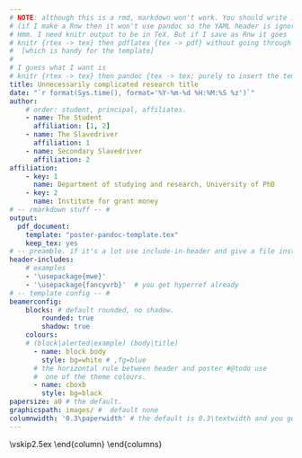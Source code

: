 ```yaml
---
# NOTE: although this is a rmd, markdown won't work. You should write it in TeX.
# (if I make a Rnw then it won't use pandoc so the YAML header is ignored)
# Hmm. I need knitr output to be in TeX. But if I save as Rnw it goes
# knitr {rtex -> tex} then pdflatex {tex -> pdf} without going through pandoc
#  [which is handy for the template]
#
# I guess what I want is
# knitr {rtex -> tex} then pandoc {tex -> tex; purely to insert the template} then pdflatex.
title: Unnecessarily complicated research title
date: "`r format(Sys.time(), format='%Y-%m-%d %H:%M:%S %z')`"
author:
    # order: student, principal, affiliates.
    - name: The Student
      affiliation: [1, 2]
    - name: The Slavedriver
      affiliation: 1
    - name: Secondary Slavedriver
      affiliation: 2
affiliation:
    - key: 1
      name: Department of studying and research, University of PhD
    - key: 2
      name: Institute for grant money
# -- rmarkdown stuff -- #
output:
  pdf_document:
    template: "poster-pandoc-template.tex"
    keep_tex: yes
# -- preamble. if it's a lot use include-in-header and give a file instead -- #
header-includes:
    # examples
    - '\usepackage{mwe}'
    - '\usepackage{fancyvrb}'  # you get hyperref already
# -- template config -- #
beamerconfig:
    blocks: # default rounded, no shadow.
        rounded: true
        shadow: true
    colours:
    # (block|alerted|example) (body|title)
      - name: block body
        style: bg=white # ,fg=blue
      # the horizontal rule between header and poster #@todo use
      #  one of the theme colours.
      - name: cboxb
        style: bg=black
papersize: a0 # the default.
graphicspath: images/ #  default none
columnwidth: '0.3\paperwidth' # the default is 0.3\textwidth and you get \colwid set to it.
---
```

\DefineShortVerb{\`}
<!--
%-----------------------------------------------------------
% When including a figure in your poster, be sure that the commands are typed in the following order:
% \begin{figure}
% \includegraphics[...]{...}
% \caption{...}
% \end{figure}
% That is, put the \caption after the \includegraphics
%-----------------------------------------------------------
-->
\begin{center}%
  \begin{minipage}{.7\textwidth}%
    \begin{exampleblock}{Summary}%
    Here is a barebones document for an A0 poster.
    It was based off http://www.nathanieljohnston.com/2009/08/latex-poster-template/ but has been modified to work as an R Markdown file to be compiled with knitr (rmd to md) and then pandoc (md to tex) and then latex (tex to pdf).
    
    This comes with its downsides (notably: that you can't use markdown within the blocks!!), but meh.
    \end{exampleblock}%
  \end{minipage}%
\end{center}
\vskip1in
\begin{columns}[t] % align top
  \begin{column}{\colwid}
    \begin{block}{The Setup}
      Required files:
      
      \begin{itemize}
        \item `poste.rmd`, this example R Markdown file.
        \item `poster-pandoc-template.tex`, the pandoc template for the poster.
        \item `beamerthemeconfposter.sty`, the beamer style file (I \emph{think} you may be able to substitute your own, but I used the one from \url{https://www.overleaf.com/latex/templates/landscape-beamer-poster-template/vjpmsxxdvtqk}
      \end{itemize}
     
      Also: 
      \begin{itemize}
        \item LaTeX packages `latexbeamer`, `pgf` (Tikz), `beamerposter`
        \item R package `knitr`
        \item pandoc
      \end{itemize}
      
      I've only tested this compiling from Rstudio.
      You can set authors and affiliations in the YAML metadata, along with limited beamer styling (block rounded corners and so on).
          
    \end{block}
    \vskip2ex
    \begin{alertblock}{An Alert Block}
      The alert block environment looks like this. It also has justified text, but it has a border and a light background to make it stand out. You can create one like so:
      \begin{semiverbatim}
        {\color{red}\\begin}\{{\color{blue}alertblock}\}\{Title\}\newline
        \hskip1ex.......\newline
        {\color{red}\\end}\{{\color{blue}alertblock}\}
      \end{semiverbatim}
    \end{alertblock}
  \end{column}
  % column spanning two columns.
  \begin{column}{2\colwid}
    \begin{block}{Altering Column Spans}
      You can make columns that span multiple other columns relatively easily. Lengths are defined in the template that make columns look normal-ish if you want to use a three-column layout like this poster. If you want to use a different number of columns, you can specify the base column width in the YAML preamble.

      In particular, in the YAML:
      \begin{verbatim}
        columnwidth: '0.3\paperwidth'
      \end{verbatim}
      
      You get `\colwid` for free, and using the `calc` package you can get multiples of it.
    \end{block}
    
    \begin{columns}[t,totalwidth=2.1\colwid]	% split up that two-column-wide column
      \begin{column}{\colwid}
        \setbeamercolor{block title}{fg=red,bg=white}%frame color
        \setbeamercolor{block body}{fg=black,bg=white}%body color
        \begin{block}{Block Colours}
          For the standard blocks there are two colours; one for the title and one for the block body:\\
          \begin{semiverbatim}
            {\color{red}\\setbeamercolor}\{block title\}\{fg=red,bg=white\}
            {\color{red}\\setbeamercolor}\{block  body\}\{fg=black,bg=white\}
          \end{semiverbatim}
          The \emph{fg} colour sets the text colour and \emph{bg} sets the background colour.
          For the normal blocks it makes no sense to use a background colour other than white. You \emph{can} change it, but it will look weird!
        \end{block} % block colours
        
		    \begin{block}{Todo}
		    \begin{itemize}
  		    \item block* a plain block (title no shading?)
  		    \item the only crucial thing in the sty is the headline definition, right? Can that be moved to the poster-pandoc.sty?
  		    \item knitr...
  		    \item the font looks funny.
  		    \item theming: user puts in a theme e.g. warsaw first for colours if they like
  		    \item more control over font size
  		    \item spacing between institutions seems too large
  		    \item logos
  		    \item bibliography without explicit `\bibitem`, ie integrate biblatex?
  		    \item more spacing between blocks//standard spacing
  		    \item easy styling and so on.
  		    \item [WONT] explicit control over separator width?
		    \end{itemize}
		    \end{block} % todo
		    
        \begin{block}{References}
          Some references and a graphic to show you how it's done:

		      \small{\begin{thebibliography}{99}%@TODO incorporate with a bibtex
		        \bibitem{KLPL06} D.~W. Kribs, R. Laflamme, D. Poulin, M. Lesosky, Quantum Inf. \& Comp. \textbf{6} (2006), 383-399.
		        \bibitem{zanardi97} P. Zanardi, M. Rasetti, Phys. Rev. Lett. \textbf{79},  3306 (1997).
		      \end{thebibliography}}
		    \end{block} % references
      \end{column}
      \begin{column}{\colwid}
        \begin{block}{Demo}
          Some maths:
          \begin{equation*}
          \sum_{i=1}^{\infty} \frac{1}{i}\text{ does not converge.}
          \end{equation*}
          
          A figure:
			    \begin{figure}
            \includegraphics[width=\colwid]{example-image}
            \caption{A caption.}
			    \end{figure}
        \end{block} % demo
      \end{column}
    \end{columns}
    \vskip2.5ex
  \end{column}
 \end{columns}
